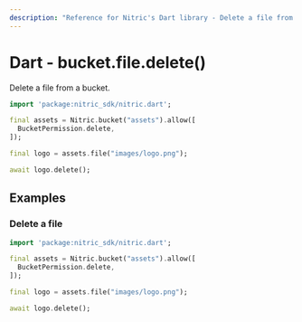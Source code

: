 ```yaml
---
description: "Reference for Nitric's Dart library - Delete a file from a bucket."
---
```


# Dart - bucket.file.delete()

Delete a file from a bucket.

```dart
import 'package:nitric_sdk/nitric.dart';

final assets = Nitric.bucket("assets").allow([
  BucketPermission.delete,
]);

final logo = assets.file("images/logo.png");

await logo.delete();
```

## Examples

### Delete a file

```dart
import 'package:nitric_sdk/nitric.dart';

final assets = Nitric.bucket("assets").allow([
  BucketPermission.delete,
]);

final logo = assets.file("images/logo.png");

await logo.delete();
```
